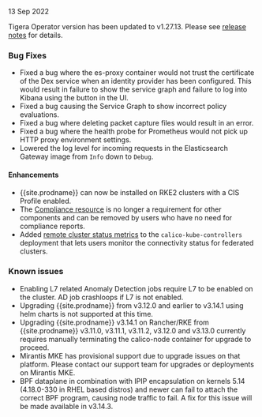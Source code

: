 13 Sep 2022

Tigera Operator version has been updated to v1.27.13. Please see [release notes](https://github.com/tigera/operator/releases/tag/v1.27.13) for details.

### Bug Fixes

- Fixed a bug where the es-proxy container would not trust the certificate of the Dex service when an identity provider has been configured. This would result in failure to show the service graph and failure to log into Kibana using the button in the UI.
- Fixed a bug causing the Service Graph to show incorrect policy evaluations.
- Fixed a bug where deleting packet capture files would result in an error.
- Fixed a bug where the health probe for Prometheus would not pick up HTTP proxy environment settings.
- Lowered the log level for incoming requests in the Elasticsearch Gateway image from `Info` down to `Debug`.

#### Enhancements
- {{site.prodname}} can now be installed on RKE2 clusters with a CIS Profile enabled.
- The [Compliance resource]({{site.baseurl}}/reference/installation/api#operator.tigera.io/v1.Compliance) is no longer a requirement for other components and can be removed by users who have no need for compliance reports.
- Added [remote cluster status metrics]({{site.baseurl}}/reference/kube-controllers/prometheus) to the `calico-kube-controllers` deployment that lets users monitor the connectivity status for federated clusters.

### Known issues
- Enabling L7 related Anomaly Detection jobs require L7 to be enabled on the cluster. AD job crashloops if L7 is not enabled.
- Upgrading {{site.prodname}} from v3.12.0 and earlier to v3.14.1 using helm charts is not supported at this time.
- Upgrading {{site.prodname}} v3.14.1 on Rancher/RKE from {{site.prodname}} v3.11.0, v3.11.1, v3.11.2, v3.12.0 and v3.13.0 currently requires manually terminating the calico-node container for upgrade to proceed.
- Mirantis MKE has provisional support due to upgrade issues on that platform. Please contact our support team for upgrades or deployments on Mirantis MKE.
- BPF dataplane in combination with IPIP encapsulation on kernels 5.14 (4.18.0-330 in RHEL based distros) and newer can fail to attach the correct BPF program, causing node traffic to fail. A fix for this issue will be made available in v3.14.3.
